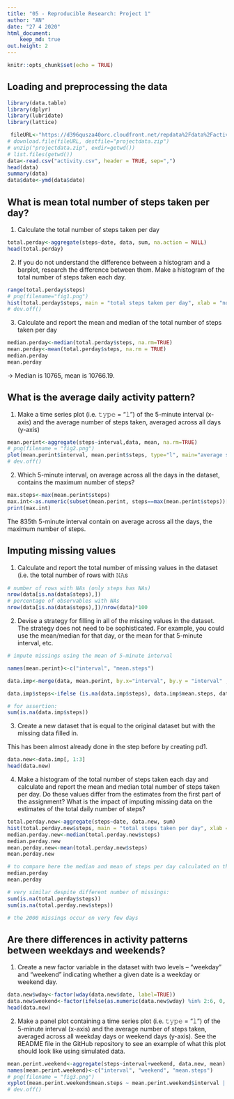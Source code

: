 ---
title: "05 - Reproducible Research: Project 1"
author: "AN"
date: "27 4 2020"
html_document:
    keep_md: true
out.height: 2
---

```{r setup, include=FALSE}
knitr::opts_chunk$set(echo = TRUE)
```

## Loading and preprocessing the data

```{r}
library(data.table)
library(dplyr)
library(lubridate)
library(lattice)
```

```{r}
 fileURL<-"https://d396qusza40orc.cloudfront.net/repdata%2Fdata%2Factivity.zip"
# download.file(fileURL, destfile="projectdata.zip")
# unzip("projectdata.zip", exdir=getwd())
# list.files(getwd())
data<-read.csv("activity.csv", header = TRUE, sep=",")
head(data)
summary(data)
data$date<-ymd(data$date)
```

## What is mean total number of steps taken per day?

1. Calculate the total number of steps taken per day

```{r}
total.perday<-aggregate(steps~date, data, sum, na.action = NULL)
head(total.perday)
```


2. If you do not understand the difference between a histogram and a barplot, research the difference between them. Make a histogram of the total number of steps taken each day.

```{r}
range(total.perday$steps)
# png(filename="fig1.png")
hist(total.perday$steps, main = "total steps taken per day", xlab = "no. of steps", breaks=seq(0, 22000,1000), xlim=c(0, 25000))
# dev.off()

```

3. Calculate and report the mean and median of the total number of steps taken per day

```{r}
median.perday<-median(total.perday$steps, na.rm=TRUE)
mean.perday<-mean(total.perday$steps, na.rm = TRUE)
median.perday
mean.perday
```
-> Median is 10765, mean is 10766.19.

## What is the average daily activity pattern?

1. Make a time series plot (i.e. 𝚝𝚢𝚙𝚎 = "𝚕") of the 5-minute interval (x-axis) and the average number of steps taken, averaged across all days (y-axis)

```{r}
mean.perint<-aggregate(steps~interval,data, mean, na.rm=TRUE)
# png(filename = "fig2.png")
plot(mean.perint$interval, mean.perint$steps, type="l", main="average steps during a day", ylab="no. of steps", xlab="time in 5-minutes-interval (0=0:00-0:05am; 2355=11:55-12:00pm)")
# dev.off()
```

2. Which 5-minute interval, on average across all the days in the dataset, contains the maximum number of steps?

```{r}
max.steps<-max(mean.perint$steps)
max.int<-as.numeric(subset(mean.perint, steps==max(mean.perint$steps))[,1])
print(max.int)
```
The 835th 5-minute interval contain on average across all the days, the maximum number of steps.

## Imputing missing values

1. Calculate and report the total number of missing values in the dataset (i.e. the total number of rows with 𝙽𝙰s

```{r}
# number of rows with NAs (only steps has NAs)
nrow(data[is.na(data$steps),])
# percentage of observables with NAs
nrow(data[is.na(data$steps),])/nrow(data)*100
```

2. Devise a strategy for filling in all of the missing values in the dataset. The strategy does not need to be sophisticated. For example, you could use the mean/median for that day, or the mean for that 5-minute interval, etc.

```{r}
# impute missings using the mean of 5-minute interval

names(mean.perint)<-c("interval", "mean.steps")

data.imp<-merge(data, mean.perint, by.x="interval", by.y = "interval" , all=TRUE)

data.imp$steps<-ifelse (is.na(data.imp$steps), data.imp$mean.steps, data.imp$steps)

# for assertion:
sum(is.na(data.imp$steps))
```


3. Create a new dataset that is equal to the original dataset but with the missing data filled in.

This has been almost already done in the step before by creating pd1.

```{r}
data.new<-data.imp[, 1:3]
head(data.new)
```

4. Make a histogram of the total number of steps taken each day and calculate and report the mean and median total number of steps taken per day. Do these values differ from the estimates from the first part of the assignment? What is the impact of imputing missing data on the estimates of the total daily number of steps?

```{r}
total.perday.new<-aggregate(steps~date, data.new, sum)
hist(total.perday.new$steps, main = "total steps taken per day", xlab = "no. of steps", breaks=seq(0, 22000,1000), xlim=c(0, 25000))
median.perday.new<-median(total.perday.new$steps)
median.perday.new
mean.perday.new<-mean(total.perday.new$steps)
mean.perday.new

# to compare here the median and mean of steps per day calculated on the dataset with NAs:
median.perday
mean.perday

# very similar despite different number of missings:
sum(is.na(total.perday$steps))
sum(is.na(total.perday.new$steps))

# the 2000 missings occur on very few days

```

## Are there differences in activity patterns between weekdays and weekends?

1. Create a new factor variable in the dataset with two levels – “weekday” and “weekend” indicating whether a given date is a weekday or weekend day.

```{r}

data.new$wday<-factor(wday(data.new$date, label=TRUE))
data.new$weekend<-factor(ifelse(as.numeric(data.new$wday) %in% 2:6, 0, 1), labels = c("weekday", "weekend"))
head(data.new)
```

2. Make a panel plot containing a time series plot (i.e. 𝚝𝚢𝚙𝚎 = "𝚕") of the 5-minute interval (x-axis) and the average number of steps taken, averaged across all weekday days or weekend days (y-axis). See the README file in the GitHub repository to see an example of what this plot should look like using simulated data.

```{r}
mean.perint.weekend<-aggregate(steps~interval+weekend, data.new, mean)
names(mean.perint.weekend)<-c("interval", "weekend", "mean.steps")
# png(filename = "fig3.png")
xyplot(mean.perint.weekend$mean.steps ~ mean.perint.weekend$interval | mean.perint.weekend$weekend, layout = c(1, 2), type="l", ylab = "number of steps", xlab="interval")
# dev.off()
```

